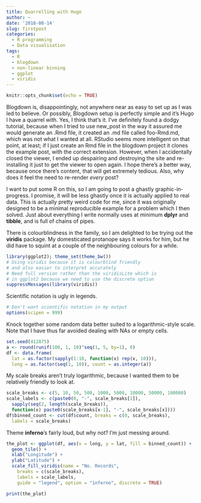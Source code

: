 ```yaml
---
title: Quarrelling with Hugo
author: ~
date: '2018-08-14'
slug: firstpost
categories: 
  - R programming
  - Data visualisation
tags:
  - R
  - blogdown
  - non-linear binning
  - ggplot
  - viridis
---
```


```r
knitr::opts_chunk$set(echo = TRUE)
```

Blogdown is, disappointingly, not anywhere near as easy to set up as I was led to believe.  Or possibly, Blogdown setup is perfectly simple and it's Hugo I have a quarrel with. Yes, I think that's it. I've definitely found a dodgy tutorial, because when I tried to use new_post in the way it assured me would generate an .Rmd file, it created an .md file called foo-Rmd.md, which was not what I wanted at all.  RStudio seems more intelligent on that point, at least; if I just create an Rmd file in the blogdown project it clones the example post, with the correct extension.  However, when I accidentally closed the viewer, I ended up despairing and destroying the site and re-installing it just to get the viewer to open again.  I hope there's a better way, because once there's content, that will get extremely tedious.  Also, why does it feel the need to re-render *every* post?

I want to put some R on this, so I am going to post a ghastly graphic-in-progress.
I promise, it will be less ghastly once it is actually applied to real data. This is 
actually pretty weird code for me, since it was originally designed to be a minimal 
reproducible example for a problem which I then solved.  Just about everything I write normally uses at minimum __dplyr__ and __tibble__, and is full of chains of pipes.

There is colourblindness in the family, so I am delighted to be trying out the __viridis__ package. My domesticated protanope says it works for him, but he did have to squint at a couple of the neighbouring colours for a while.

```r
library(ggplot2); theme_set(theme_bw()) 
# Using viridis because it is colourblind friendly
# and also easier to interpret accurately
# Need full version rather than the viridisLite which is
# in ggplot2 because we need to use the discrete option
suppressMessages(library(viridis))
```

Scientific notation is ugly in legends.

```r
# Don't want scientific notation in my output
options(scipen = 999)
```

Knock together some random data better suited to a logarithmic-style scale.  Note that I have thus far avoided dealing with NAs or empty cells.

```r
set.seed(412875)
a <- round(runif(100, 1, 10)^seq(1, 5, by=1), 0)
df <- data.frame(
  lat = as.factor(sapply(1:10, function(x) rep(x, 10))), 
  long = as.factor(seq(1, 10)), count = as.integer(a))
```

My scale breaks aren't truly logarithmic, because I wanted them to be relatively
friendly to look at.

```r
scale_breaks <- c(5, 10, 50, 500, 1000, 5000, 10000, 50000, 100000)
scale_labels <- c(paste0(0, "-", scale_breaks[1]), 
  sapply(seq(2, length(scale_breaks)), 
  function(x) paste0(scale_breaks[x-1], "-", scale_breaks[x])))
df$binned_count <- cut(df$count, breaks = c(0, scale_breaks), 
  labels = scale_breaks)
```

Theme __inferno__'s fairly loud, but why not?  I'm just messing around.

```r
the_plot <- ggplot(df, aes(x = long, y = lat, fill = binned_count)) +
  geom_tile() +
  xlab("Longitude") +
  ylab("Latitude") +
  scale_fill_viridis(name = "No. Records", 
    breaks = c(scale_breaks), 
    labels = scale_labels, 
    guide = "legend", option = "inferno", discrete = TRUE) 
```

```r
print(the_plot)
```

